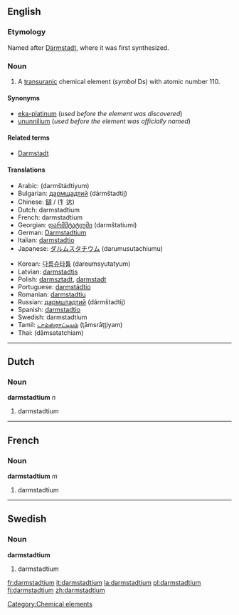 {{See|Darmstadtium}}
==English==
{{elements|Ds|meitnerium|Mt|roentgenium|Rg}}
===Etymology===
Named after [[w:Darmstadt|Darmstadt]], where it was first synthesized.

===Noun===
{{en-noun-unc}}
{{wikipedia}}

#A [[transuranic]] chemical element (''symbol'' Ds) with atomic number 110.

====Synonyms====
*[[eka-platinum]] (''used before the element was discovered'')
*[[ununnilium]] (''used before the element was officially named'')

====Related terms====
*[[w:Darmstadt|Darmstadt]]

====Translations====
{{top}}
*Arabic: {{ARchar|[[دارمشتادتيوم]]}} (darmštádtiyum) {{m}}
*Bulgarian: [[дармщадтий]] (dármštadtij) {{m}}
*Chinese: [[鐽]] / (钅达)
*Dutch: darmstadtium {{n}}
*French: darmstadtium {{m}}
*Georgian: [[დარმშტატიუმი]] (darmštatiumi)
*German: [[Darmstadtium]] {{n}}
*Italian: [[darmstadtio]] {{m}}
*Japanese: [[ダルムスタチウム]] (darumusutachiumu)
{{mid}}
*Korean: [[다름슈타튬]] (dareumsyutatyum)
*Latvian: [[darmstadtis]]
*Polish: [[darmsztadt]], [[darmstadt]] {{m}}
*Portuguese: [[darmstádtio]] {{m}}
*Romanian: [[darmstadtiu]] {{n}}
*Russian: [[дармштадтий]] (dármštadtij) {{m}}
*Spanish: [[darmstadtio]] {{m}}
*Swedish: darmstadtium
*Tamil: [[டாம்ஸ்ராட்டியம்]] (ţāmsrāţţiyam)
*Thai: {{THchar|[[ดาร์มลตัดเชียม]]}} (dāmsatatchiam)
{{bottom}}


----

==Dutch==
===Noun===
'''darmstadtium''' ''n''

#darmstadtium

----
==French==
===Noun===
'''darmstadtium''' ''m''

#darmstadtium

----
==Swedish==
===Noun===
'''darmstadtium'''

#darmstadtium

[[Category:Chemical elements]]

[[fr:darmstadtium]]
[[it:darmstadtium]]
[[la:darmstadtium]]
[[pl:darmstadtium]]
[[fi:darmstadtium]]
[[zh:darmstadtium]]